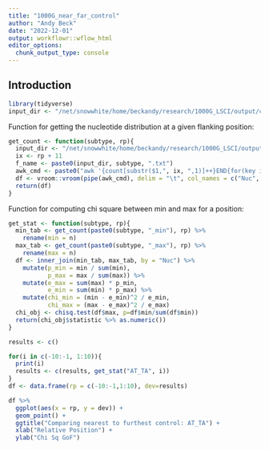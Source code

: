 ```yaml
---
title: "1000G_near_far_control"
author: "Andy Beck"
date: "2022-12-01"
output: workflowr::wflow_html
editor_options:
  chunk_output_type: console
---
```


## Introduction

```r
library(tidyverse)
input_dir <- "/net/snowwhite/home/beckandy/research/1000G_LSCI/output/controls/ALL/"
```

Function for getting the nucleotide distribution at a given flanking position:

```r
get_count <- function(subtype, rp){
  input_dir <- "/net/snowwhite/home/beckandy/research/1000G_LSCI/output/controls/ALL/"
  ix <- rp + 11
  f_name <- paste0(input_dir, subtype, ".txt")
  awk_cmd <- paste0("awk '{count[substr($1,", ix, ",1)]++}END{for(key in count)print(key,\"\\t\",count[key])}' ", f_name)
  df <- vroom::vroom(pipe(awk_cmd), delim = "\t", col_names = c("Nuc", "n"), show_col_types = FALSE)
  return(df)
}
```

Function for computing chi square between min and max for a position:

```r
get_stat <- function(subtype, rp){
  min_tab <- get_count(paste0(subtype, "_min"), rp) %>%
    rename(min = n)
  max_tab <- get_count(paste0(subtype, "_max"), rp) %>%
    rename(max = n)
  df <- inner_join(min_tab, max_tab, by = "Nuc") %>%
    mutate(p_min = min / sum(min),
           p_max = max / sum(max)) %>%
    mutate(e_max = sum(max) * p_min,
           e_min = sum(min) * p_max) %>%
    mutate(chi_min = (min - e_min)^2 / e_min,
           chi_max = (max - e_max)^2 / e_max)
  chi_obj <- chisq.test(df$max, p=df$min/sum(df$min))
  return(chi_obj$statistic %>% as.numeric())
}
```

```r
results <- c()

for(i in c(-10:-1, 1:10)){
  print(i)
  results <- c(results, get_stat("AT_TA", i))
}
df <- data.frame(rp = c(-10:-1,1:10), dev=results)

df %>% 
  ggplot(aes(x = rp, y = dev)) + 
  geom_point() +
  ggtitle("Comparing nearest to furthest control: AT_TA") +
  xlab("Relative Position") +
  ylab("Chi Sq GoF")
```


